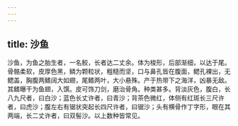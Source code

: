 ```yaml
---
---
---
```

title: 沙鱼
---



沙鱼，为鱼之胎生者，一名鲛，长者达二丈余。体为梭形，后部渐细，以达于尾。骨骼柔软，皮厚色黑，鳞为颗粒状，粗糙而坚，口与鼻孔皆在腹面，鳃孔裸出，无鳃盖，胸腹两鳍阔大如翅，尾鳍两叶，大小悬殊。产于热带下之海洋，凶暴无敌。其鳍曝干为鱼翅，入馔。皮可饰刀剑，磨治骨角。种类甚多。背淡灰色，腹白，长八九尺者，曰白沙；蓝色长丈许者，曰青沙；背茶色微红，体侧有红斑长三尺许者，曰虎沙；腹左右有锯状突起长四尺许者，曰锯沙；头有横骨作丁字形，眼在其两端，长二丈许者，曰双髻沙。以上数种皆常见。